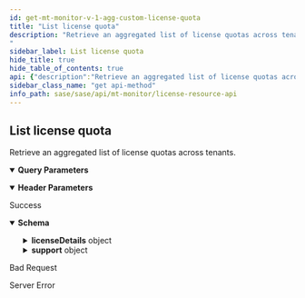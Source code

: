 ```yaml
---
id: get-mt-monitor-v-1-agg-custom-license-quota
title: "List license quota"
description: "Retrieve an aggregated list of license quotas across tenants.
"
sidebar_label: List license quota
hide_title: true
hide_table_of_contents: true
api: {"description":"Retrieve an aggregated list of license quotas across tenants.\n","operationId":"get-mt-monitor-v1-agg-custom-license-quota","parameters":[{"description":"Must be `tenant`. Using the query parameter returns all the aggregated responses for the current parent tenant and its child tenants. If not used, the results for just the current tenant are returned. \n","in":"query","name":"agg_by","schema":{"type":"string"}},{"description":"Must be one of the following: `de`, `americas`, `europe`, `uk`, `sg`, `ca`, `jp`, `au`, `in`. Returns details from the Cortex Data Lake (CDL) region specified.                              \n","in":"header","name":"X-PANW-Region","schema":{"type":"string"}}],"responses":{"200":{"content":{"application/json":{"schema":{"properties":{"licenseDetails":{"additionalProperties":{"properties":{"expiry_ts":{"description":"License expiry timestamp in UTC","format":"int64","type":"integer"},"issue_ts":{"description":"License issuance timestamp in UTC","format":"int64","type":"integer"},"license_units":{"description":"Number of license units associated with the license","format":"int32","type":"integer"},"sku":{"description":"License Edition SKU","type":"string"}},"required":["license_units","expiry_ts","issue_ts","sku"],"type":"object"},"description":"Map of <Resource Name, License Details>, where Resource Name can be one of MU, RN, CDL","type":"object"},"sub_tenant_id":{"description":"CDL Tenant Id","type":"string"},"support":{"allOf":[{"properties":{"cdl_tenant_id":{"description":"CDL Tenant Id","type":"string"},"cdl_tenant_region":{"description":"CDL Tenant Region","type":"string"},"fawkes_tenant_id":{"description":"Fawkes Tenant Id","type":"string"},"fawkes_tenant_region":{"description":"Fawkes Tenant Region","type":"string"},"pa_tenant_id":{"description":"PA Tenant Id","type":"string"},"pa_tenant_region":{"description":"PA Tenant Region","type":"string"},"panorama_tenant_id":{"description":"Panorama Tenant Id","type":"string"},"panorma_tenant_region":{"description":"Panorama Tenant Region","type":"string"}},"required":["cdl_tenant_id","pa_tenant_id","fawkes_tenant_id","panorama_tenant_id","cdl_tenant_region","pa_tenant_region","fawkes_tenant_region","panorma_tenant_region"],"type":"object"},{"description":"Tenant Ids and Region info used for opening a support ticket\n"}]},"tsg_id":{"description":"TSG Id","type":"string"}},"required":["tsg_id","sub_tenant_id","licenseDetails","support"],"type":"object"}}},"description":"Success"},"400":{"description":"Bad Request"},"500":{"description":"Server Error"}},"security":[{"Bearer":[]}],"tags":["LicenseResources"],"method":"get","path":"/mt/monitor/v1/agg/custom/license/quota","servers":[{"url":"https://api.sase.paloaltonetworks.com"}],"securitySchemes":{"Bearer":{"scheme":"bearer","type":"http"}},"info":{"contact":{},"description":"Use the License Resource API for retrieving aggregated lists across tenants for license quotas, setup status, and utilization.\n","title":"License Resource API","version":"1.0"},"postman":{"name":"List license quota","description":{"content":"Retrieve an aggregated list of license quotas across tenants.\n","type":"text/plain"},"url":{"path":["mt","monitor","v1","agg","custom","license","quota"],"host":["{{baseUrl}}"],"query":[{"disabled":false,"description":{"content":"Must be `tenant`. Using the query parameter returns all the aggregated responses for the current parent tenant and its child tenants. If not used, the results for just the current tenant are returned. \n","type":"text/plain"},"key":"agg_by","value":""}],"variable":[]},"header":[{"disabled":false,"description":{"content":"Must be one of the following: `de`, `americas`, `europe`, `uk`, `sg`, `ca`, `jp`, `au`, `in`. Returns details from the Cortex Data Lake (CDL) region specified.                              \n","type":"text/plain"},"key":"X-PANW-Region","value":""},{"key":"Accept","value":"application/json"}],"method":"GET","auth":{"type":"bearer","bearer":[{"type":"any","value":"<Bearer Token>","key":"token"}]}}}
sidebar_class_name: "get api-method"
info_path: sase/sase/api/mt-monitor/license-resource-api
---
```



## List license quota



Retrieve an aggregated list of license quotas across tenants.


<details style={{"marginBottom":"1rem"}} data-collapsed={false} open={true}><summary style={{}}><strong>Query Parameters</strong></summary><div><ul><ParamsItem className={"paramsItem"} param={{"description":"Must be `tenant`. Using the query parameter returns all the aggregated responses for the current parent tenant and its child tenants. If not used, the results for just the current tenant are returned. \n","in":"query","name":"agg_by","schema":{"type":"string"}}}></ParamsItem></ul></div></details><details style={{"marginBottom":"1rem"}} data-collapsed={false} open={true}><summary style={{}}><strong>Header Parameters</strong></summary><div><ul><ParamsItem className={"paramsItem"} param={{"description":"Must be one of the following: `de`, `americas`, `europe`, `uk`, `sg`, `ca`, `jp`, `au`, `in`. Returns details from the Cortex Data Lake (CDL) region specified.                              \n","in":"header","name":"X-PANW-Region","schema":{"type":"string"}}}></ParamsItem></ul></div></details><div><ApiTabs><TabItem label={"200"} value={"200"}><div>

Success

</div><div><MimeTabs groupId={"mime-type"}><TabItem label={"application/json"} value={"application/json"}><SchemaTabs groupId={"schema-tabs"}><TabItem label={"Schema"} value={"Schema"}><details style={{}} data-collapsed={false} open={true}><summary style={{"textAlign":"left"}}><strong>Schema</strong></summary><div style={{"textAlign":"left","marginLeft":"1rem"}}></div><ul style={{"marginLeft":"1rem"}}><SchemaItem collapsible={true} className={"schemaItem"}><details style={{}}><summary style={{}}><strong>licenseDetails</strong><span style={{"opacity":"0.6"}}> object</span></summary><div style={{"marginLeft":"1rem"}}><div style={{"marginTop":".5rem","marginBottom":".5rem"}}>

Map of <Resource Name, License Details>, where Resource Name can be one of MU, RN, CDL

</div><li><div><code>property name*</code><span style={{"opacity":"0.6"}}> object</span></div></li></div></details></SchemaItem><SchemaItem collapsible={false} name={"sub_tenant_id"} required={false} schemaDescription={"CDL Tenant Id"} schemaName={"string"} qualifierMessage={undefined} defaultValue={undefined}></SchemaItem><SchemaItem collapsible={true} className={"schemaItem"}><details style={{}}><summary style={{}}><strong>support</strong><span style={{"opacity":"0.6"}}> object</span></summary><div style={{"marginLeft":"1rem"}}><div style={{"marginTop":".5rem","marginBottom":".5rem"}}>

Tenant Ids and Region info used for opening a support ticket


</div><SchemaItem collapsible={false} name={"cdl_tenant_id"} required={false} schemaDescription={"CDL Tenant Id"} schemaName={"string"} qualifierMessage={undefined} defaultValue={undefined}></SchemaItem><SchemaItem collapsible={false} name={"cdl_tenant_region"} required={false} schemaDescription={"CDL Tenant Region"} schemaName={"string"} qualifierMessage={undefined} defaultValue={undefined}></SchemaItem><SchemaItem collapsible={false} name={"fawkes_tenant_id"} required={false} schemaDescription={"Fawkes Tenant Id"} schemaName={"string"} qualifierMessage={undefined} defaultValue={undefined}></SchemaItem><SchemaItem collapsible={false} name={"fawkes_tenant_region"} required={false} schemaDescription={"Fawkes Tenant Region"} schemaName={"string"} qualifierMessage={undefined} defaultValue={undefined}></SchemaItem><SchemaItem collapsible={false} name={"pa_tenant_id"} required={false} schemaDescription={"PA Tenant Id"} schemaName={"string"} qualifierMessage={undefined} defaultValue={undefined}></SchemaItem><SchemaItem collapsible={false} name={"pa_tenant_region"} required={false} schemaDescription={"PA Tenant Region"} schemaName={"string"} qualifierMessage={undefined} defaultValue={undefined}></SchemaItem><SchemaItem collapsible={false} name={"panorama_tenant_id"} required={false} schemaDescription={"Panorama Tenant Id"} schemaName={"string"} qualifierMessage={undefined} defaultValue={undefined}></SchemaItem><SchemaItem collapsible={false} name={"panorma_tenant_region"} required={false} schemaDescription={"Panorama Tenant Region"} schemaName={"string"} qualifierMessage={undefined} defaultValue={undefined}></SchemaItem></div></details></SchemaItem><SchemaItem collapsible={false} name={"tsg_id"} required={false} schemaDescription={"TSG Id"} schemaName={"string"} qualifierMessage={undefined} defaultValue={undefined}></SchemaItem></ul></details></TabItem><TabItem label={"Example (from schema)"} value={"Example (from schema)"}><ResponseSamples responseExample={"{\n  \"licenseDetails\": {},\n  \"sub_tenant_id\": \"string\",\n  \"support\": {\n    \"cdl_tenant_id\": \"string\",\n    \"cdl_tenant_region\": \"string\",\n    \"fawkes_tenant_id\": \"string\",\n    \"fawkes_tenant_region\": \"string\",\n    \"pa_tenant_id\": \"string\",\n    \"pa_tenant_region\": \"string\",\n    \"panorama_tenant_id\": \"string\",\n    \"panorma_tenant_region\": \"string\"\n  },\n  \"tsg_id\": \"string\"\n}"} language={"json"}></ResponseSamples></TabItem></SchemaTabs></TabItem></MimeTabs></div></TabItem><TabItem label={"400"} value={"400"}><div>

Bad Request

</div><div></div></TabItem><TabItem label={"500"} value={"500"}><div>

Server Error

</div><div></div></TabItem></ApiTabs></div>
      